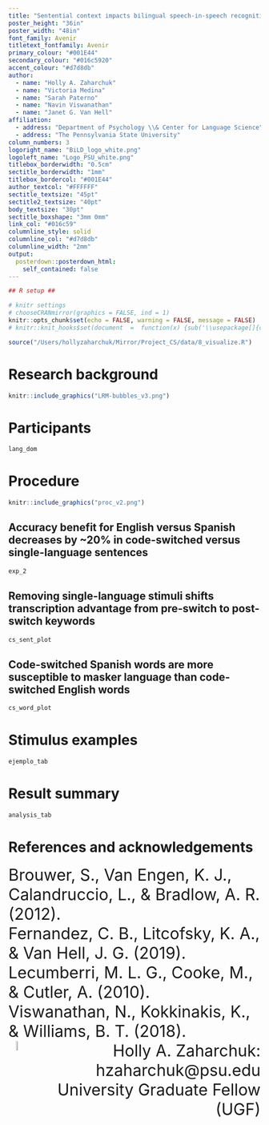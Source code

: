 ```yaml
---
title: "Sentential context impacts bilingual speech-in-speech recognition"
poster_height: "36in"
poster_width: "48in"
font_family: Avenir
titletext_fontfamily: Avenir
primary_colour: "#001E44"
secondary_colour: "#016c5920"
accent_colour: "#d7d8db"
author:
  - name: "Holly A. Zaharchuk"
  - name: "Victoria Medina"
  - name: "Sarah Paterno"
  - name: "Navin Viswanathan"
  - name: "Janet G. Van Hell"
affiliation:
  - address: "Department of Psychology \\& Center for Language Science"
  - address: "The Pennsylvania State University"
column_numbers: 3
logoright_name: "BiLD_logo_white.png"
logoleft_name: "Logo_PSU_white.png"
titlebox_borderwidth: "0.5cm"
sectitle_borderwidth: "1mm"
titlebox_bordercol: "#001E44"
author_textcol: "#FFFFFF"
sectitle_textsize: "45pt"
sectitle2_textsize: "40pt"
body_textsize: "30pt"
sectitle_boxshape: "3mm 0mm"
link_col: "#016c59"
columnline_style: solid
columnline_col: "#d7d8db"
columnline_width: "2mm"
output: 
  posterdown::posterdown_html:
    self_contained: false
---
```


<!--     pandoc_args: [ -->
<!--       "--lua-filter", "~/Mirror/format_files/multiple-bibliographies-new.lua", -->
<!--       "--lua-filter", "/Library/Frameworks/R.framework/Versions/4.2/Resources/library/rmdfiltr/replace_ampersands.lua" -->
<!--       ] -->
<!-- bibliography: cs_project.bib -->
<!-- nocite: "@*" -->
<!-- link-citations: no -->
<!-- csl: apa7_auth.csl -->

```r
## R setup ##

# knitr settings
# chooseCRANmirror(graphics = FALSE, ind = 1)
knitr::opts_chunk$set(echo = FALSE, warning = FALSE, message = FALSE)
# knitr::knit_hooks$set(document  =  function(x) {sub('\\usepackage[]{color}', '\\usepackage{xcolor}', x, fixed  =  TRUE)})
```

```r
source("/Users/hollyzaharchuk/Mirror/Project_CS/data/8_visualize.R")
```

# Research background

```r
knitr::include_graphics("LRM-bubbles_v3.png")
```

# Participants

```r
lang_dom
```

# Procedure

```r
knitr::include_graphics("proc_v2.png")
```

## Accuracy benefit for English versus Spanish decreases by ~20% in code-switched versus single-language sentences

```r
exp_2
```

## Removing single-language stimuli shifts transcription advantage from pre-switch to post-switch keywords

```r
cs_sent_plot
```

## Code-switched Spanish words are more susceptible to masker language than code-switched English words

```r
cs_word_plot
```

# Stimulus examples

```r
ejemplo_tab
```

# Result summary

```r
analysis_tab
```

# References and acknowledgements

<div style = "text-align: leftt"><font size = 6>Brouwer, S., Van Engen, K. J., Calandruccio, L., & Bradlow, A. R. (2012).</font></div>
<div style = "text-align: leftt"><font size = 6>Fernandez, C. B., Litcofsky, K. A., & Van Hell, J. G. (2019).</font></div>
<div style = "text-align: leftt"><font size = 6>Lecumberri, M. L. G., Cooke, M., & Cutler, A. (2010).</font></div>
<div style = "text-align: leftt"><font size = 6>Viswanathan, N., Kokkinakis, K., & Williams, B. T. (2018).</font></div>

<img style = "padding: 0 15px; float:left;" src = "qr_code.png" width = 7% height = 7%> <div style = "text-align: right"><font size = 6>Holly A. Zaharchuk: hzaharchuk@psu.edu</font></div> <div style = "text-align: right"><font size = 6>University Graduate Fellow (UGF)</font></div>